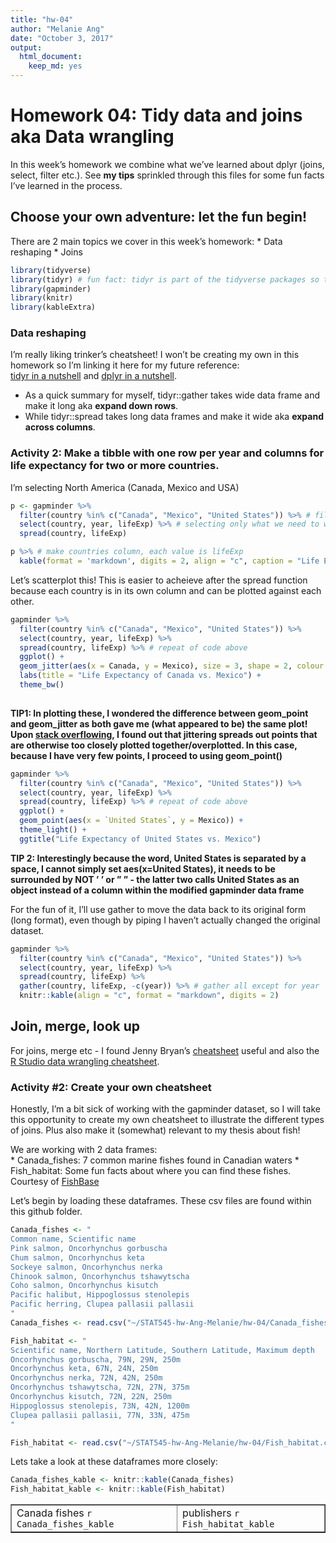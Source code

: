 ```yaml
---
title: "hw-04"
author: "Melanie Ang"
date: "October 3, 2017"
output: 
  html_document: 
    keep_md: yes
---
```


# Homework 04: Tidy data and joins aka Data wrangling
In this week's homework we combine what we've learned about dplyr (joins, select, filter etc.). See **my tips** sprinkled through this files for some fun facts I've learned in the process.


## Choose your own adventure: let the fun begin!

There are 2 main topics we cover in this week's homework:
* Data reshaping
* Joins


```r
library(tidyverse)
library(tidyr) # fun fact: tidyr is part of the tidyverse packages so this step is completely unneccessary!
library(gapminder)
library(knitr)
library(kableExtra)
```

### Data reshaping

I'm really liking trinker's cheatsheet! I won't be creating my own in this homework so I'm linking it here for my future reference:   
[tidyr in a nutshell](https://github.com/trinker/tidyr_in_a_nutshell) and [dplyr in a nutshell](https://github.com/trinker/dplyr_in_a_nutshell).

* As a quick summary for myself, tidyr::gather takes wide data frame and make it long aka **expand down rows**.   
* While tidyr::spread takes long data frames and make it wide aka **expand across columns**.

### Activity 2: Make a tibble with one row per year and columns for life expectancy for two or more countries.

I'm selecting North America (Canada, Mexico and USA)
```r
p <- gapminder %>%
  filter(country %in% c("Canada", "Mexico", "United States")) %>% # filter countries
  select(country, year, lifeExp) %>% # selecting only what we need to work with
  spread(country, lifeExp)

p %>% # make countries column, each value is lifeExp
  kable(format = 'markdown', digits = 2, align = "c", caption = "Life Expectancy in North America by Country")
```

Let's scatterplot this!
This is easier to acheieve after the spread function because each country is in its own column and can be plotted against each other.  

```r
gapminder %>%
  filter(country %in% c("Canada", "Mexico", "United States")) %>% 
  select(country, year, lifeExp) %>% 
  spread(country, lifeExp) %>% # repeat of code above
  ggplot() +
  geom_jitter(aes(x = Canada, y = Mexico), size = 3, shape = 2, colour = "purple") +
  labs(title = "Life Expectancy of Canada vs. Mexico") +
  theme_bw() 
  
```

**TIP1: In plotting these, I wondered the difference between geom_point and geom_jitter as both gave me (what appeared to be) the same plot! Upon [stack overflowing](https://stackoverflow.com/questions/39255781/what-is-difference-between-geom-point-and-geom-jitter-in-simple-language-in-r), I found out that jittering spreads out points that are otherwise too closely plotted together/overplotted. In this case, because I have very few points, I proceed to using geom_point()**

```r
gapminder %>%
  filter(country %in% c("Canada", "Mexico", "United States")) %>% 
  select(country, year, lifeExp) %>% 
  spread(country, lifeExp) %>% # repeat of code above
  ggplot() +
  geom_point(aes(x = `United States`, y = Mexico)) +
  theme_light() +
  ggtitle("Life Expectancy of United States vs. Mexico") 
```

**TIP 2: Interestingly because the word, United States is separated by a space, I cannot simply set aes(x=United States), it needs to be surrounded by ` ` NOT ' ' or " " - the latter two calls United States as an object instead of a column within the modified gapminder data frame **

For the fun of it, I'll use gather to move the data back to its original form (long format), even though by piping I haven't actually changed the original dataset.
```r
gapminder %>%
  filter(country %in% c("Canada", "Mexico", "United States")) %>% 
  select(country, year, lifeExp) %>% 
  spread(country, lifeExp) %>%
  gather(country, lifeExp, -c(year)) %>% # gather all except for year
  knitr::kable(align = "c", format = "markdown", digits = 2) 
```

## Join, merge, look up

For joins, merge etc - I found Jenny Bryan's [cheatsheet](http://stat545.com/bit001_dplyr-cheatsheet.html) useful and also the [R Studio data wrangling cheatsheet](https://www.rstudio.com/wp-content/uploads/2015/02/data-wrangling-cheatsheet.pdf).

### Activity #2: Create your own cheatsheet
Honestly, I'm a bit sick of working with the gapminder dataset, so I will take this opportunity to create my own cheatsheet to illustrate the different types of joins. Plus also make it (somewhat) relevant to my thesis about fish!

We are working with 2 data frames:  
* Canada_fishes: 7 common marine fishes found in Canadian waters
* Fish_habitat: Some fun facts about where you can find these fishes. Courtesy of [FishBase](www.fishbase.ca)

Let's begin by loading these dataframes. These csv files are found within this github folder.

```r
Canada_fishes <- "
Common name, Scientific name
Pink salmon, Oncorhynchus gorbuscha
Chum salmon, Oncorhynchus keta
Sockeye salmon, Oncorhynchus nerka
Chinook salmon, Oncorhynchus tshawytscha
Coho salmon, Oncorhynchus kisutch
Pacific halibut, Hippoglossus stenolepis
Pacific herring, Clupea pallasii pallasii
"
Canada_fishes <- read.csv("~/STAT545-hw-Ang-Melanie/hw-04/Canada_fishes.csv")

Fish_habitat <- "
Scientific name, Northern Latitude, Southern Latitude, Maximum depth
Oncorhynchus gorbuscha, 79N, 29N, 250m
Oncorhynchus keta, 67N, 24N, 250m
Oncorhynchus nerka, 72N, 42N, 250m
Oncorhynchus tshawytscha, 72N, 27N, 375m
Oncorhynchus kisutch, 72N, 22N, 250m
Hippoglossus stenolepis, 73N, 42N, 1200m
Clupea pallasii pallasii, 77N, 33N, 475m
"

Fish_habitat <- read.csv("~/STAT545-hw-Ang-Melanie/hw-04/Fish_habitat.csv")

```

Lets take a look at these dataframes more closely:

```r
Canada_fishes_kable <- knitr::kable(Canada_fishes)
Fish_habitat_kable <- knitr::kable(Fish_habitat)
```

<table border = 1>
<tr>
<td valign="top">
  Canada fishes
  `r Canada_fishes_kable`
</td>
<td valign="top">
  publishers
  `r Fish_habitat_kable`
</td>
</tr>
</table>




